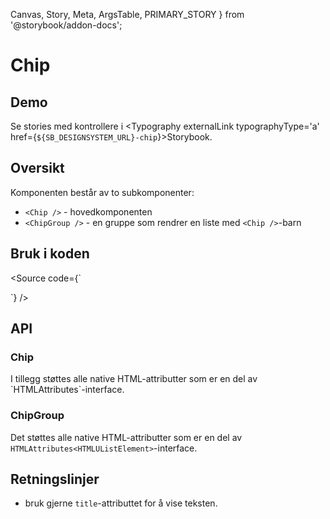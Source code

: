   Canvas,
  Story,
  Meta,
  ArgsTable,
  PRIMARY_STORY
} from '@storybook/addon-docs';

<Meta title="Design system/Chip/API" component={Chip} />

# Chip

<ComponentLinkRow
  docsHref="https://design.domstol.no/987b33f71/p/54a74c-chip"
  figmaHref="https://www.figma.com/file/ewqSDmkgqDQ5PyOsRp4V5b/?node-id=7788%3A148018"
  githubHref="https://github.com/domstolene/designsystem/tree/master/components/src/components/Chip"
/>

## Demo

<Canvas>
  <Story id="design-system-chip-chip--default" />
</Canvas>

<Canvas>
  <Story id="design-system-chip-chipgroup--default" />
</Canvas>

Se stories med kontrollere i <Typography externalLink typographyType='a' href={`${SB_DESIGNSYSTEM_URL}-chip`}>Storybook</Typography>.

## Oversikt

Komponenten består av to subkomponenter:

- `<Chip />` - hovedkomponenten
- `<ChipGroup />` - en gruppe som rendrer en liste med `<Chip />`-barn

## Bruk i koden

<Source code={`

<Chip text="text" />

<ChipGroup>
  <Chip text="text" />
</ChipGroup>
`} />

## API

### Chip

<ArgsTable story={PRIMARY_STORY} />
I tillegg støttes alle native HTML-attributter som er en del av `HTMLAttributes<HTMLDivElement>`-interface.

### ChipGroup

Det støttes alle native HTML-attributter som er en del av `HTMLAttributes<HTMLUListElement>`-interface.

## Retningslinjer

- bruk gjerne `title`-attributtet for å vise teksten.
